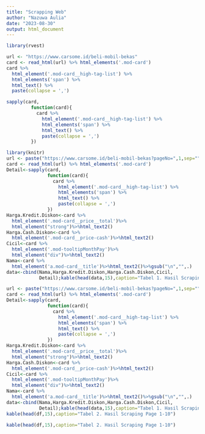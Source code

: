 ---
title: "Scrapping Web"
author: "Nazuwa Aulia"
date: "2023-08-30"
output: html_document
---

```{r}
library(rvest)
```


```{r}
url <- "https://www.carsome.id/beli-mobil-bekas"
card <- read_html(url) %>% html_elements('.mod-card')
card %>% 
  html_element('.mod-card__high-tag-list') %>% 
  html_elements('span') %>% 
  html_text() %>% 
  paste(collapse = ',')
```


```{r}
sapply(card,
         function(card){
           card %>% 
             html_element('.mod-card__high-tag-list') %>% 
             html_elements('span') %>% 
             html_text() %>% 
             paste(collapse = ',')
         })
```


```{r}
library(knitr)
url <- paste("https://www.carsome.id/beli-mobil-bekas?pageNo=",1,sep="")
card <- read_html(url) %>% html_elements('.mod-card')
Detail<-sapply(card,
               function(card){
                 card %>% 
                   html_element('.mod-card__high-tag-list') %>% 
                   html_elements('span') %>% 
                   html_text() %>% 
                   paste(collapse = ',')
               })
Harga.Kredit.Diskon<-card %>% 
  html_element('.mod-card__price__total')%>%
  html_element("strong")%>%html_text2()
Harga.Cash.Diskon<-card %>% 
  html_element('.mod-card__price-cash')%>%html_text2()
Cicil<-card %>% 
  html_element('.mod-tooltipMonthPay')%>%
  html_element("div")%>%html_text2()
Nama<-card %>% 
  html_element('a.mod-card__title')%>%html_text2()%>%gsub("\n","",.)
data<-cbind(Nama,Harga.Kredit.Diskon,Harga.Cash.Diskon,Cicil,
            Detail);kable(head(data,15),caption="Tabel 1. Hasil Scraping Page 1")
```


```{r}
url <- paste("https://www.carsome.id/beli-mobil-bekas?pageNo=",1,sep="")
card <- read_html(url) %>% html_elements('.mod-card')
Detail<-sapply(card,
               function(card){
                 card %>% 
                   html_element('.mod-card__high-tag-list') %>% 
                   html_elements('span') %>% 
                   html_text() %>% 
                   paste(collapse = ',')
               })
Harga.Kredit.Diskon<-card %>% 
  html_element('.mod-card__price__total')%>%
  html_element("strong")%>%html_text2()
Harga.Cash.Diskon<-card %>% 
  html_element('.mod-card__price-cash')%>%html_text2()
Cicil<-card %>% 
  html_element('.mod-tooltipMonthPay')%>%
  html_element("div")%>%html_text2()
Nama<-card %>% 
  html_element('a.mod-card__title')%>%html_text2()%>%gsub("\n","",.)
data<-cbind(Nama,Harga.Kredit.Diskon,Harga.Cash.Diskon,Cicil,
            Detail);kable(head(data,15),caption="Tabel 1. Hasil Scraping Page 1")
kable(head(df,15),caption="Tabel 2. Hasil Scraping Page 1-10")
```


```{r}
kable(head(df,15),caption="Tabel 2. Hasil Scraping Page 1-10")
```

